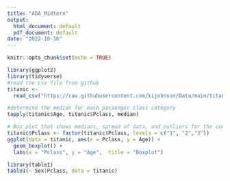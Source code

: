 ```yaml
---
title: "ADA_Midtern"
output:
  html_document: default
  pdf_document: default
date: "2022-10-16"
---
```


```r
knitr::opts_chunk$set(echo = TRUE)
```

```r
library(ggplot2)
library(tidyverse)
#read the csv file from github
titanic <-
  read_csv("https://raw.githubusercontent.com/kijohnson/Data/main/titanic.csv",show_col_types = FALSE)
```

```r
#determine the median for each passenger class category
tapply(titanic$Age, titanic$Pclass, median)
```

```r
# Box plot that shows medians, spread of data, and outliers for the continuous variable age according to passenger class
titanic$Pclass <- factor(titanic$Pclass, levels = c("1", "2","3"))
ggplot(data = titanic, aes(x = Pclass, y = Age)) +
  geom_boxplot() +
  labs(x = "Pclass", y = "Age",  title = "Boxplot")
```

```r
library(table1)
table1(~ Sex|Pclass, data = titanic)
```
